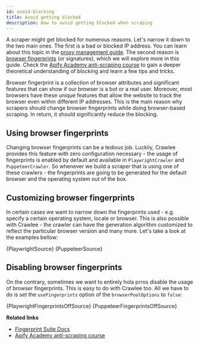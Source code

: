 ```yaml
---
id: avoid-blocking
title: Avoid getting blocked
description: How to avoid getting blocked when scraping
---
```




A scraper might get blocked for numerous reasons. Let's narrow it down to the two main ones. The first is a bad or blocked IP address. You can learn about this topic in the [proxy management guide](./proxy-management). The second reason is [browser fingerprints](https://pixelprivacy.com/resources/browser-fingerprinting/) (or signatures), which we will explore more in this guide. Check the [Apify Academy anti-scraping course](https://docs.apify.com/academy/anti-scraping) to gain a deeper theoretical understanding of blocking and learn a few tips and tricks.

Browser fingerprint is a collection of browser attributes and significant features that can show if our browser is a bot or a real user. Moreover, most browsers have these unique features that allow the website to track the browser even within different IP addresses. This is the main reason why scrapers should change browser fingerprints while doing browser-based scraping. In return, it should significantly reduce the blocking.

## Using browser fingerprints

Changing browser fingerprints can be a tedious job. Luckily, Crawlee provides this feature with zero configuration necessary - the usage of fingerprints is enabled by default and available in `PlaywrightCrawler` and `PuppeteerCrawler`. So whenever we build a scraper that is using one of these crawlers - the fingerprints are going to be generated for the default browser and the operating system out of the box.

## Customizing browser fingerprints

In certain cases we want to narrow down the fingerprints used - e.g. specify a certain operating system, locale or browser. This is also possible with Crawlee - the crawler can have the generation algorithm customized to reflect the particular browser version and many more. Let's take a look at the examples bellow:

<Tabs groupId="avoid_blocking">
    <TabItem value="playwright" label="PlaywrightCrawler" default>
        <CodeBlock language="js">
            {PlaywrightSource}
        </CodeBlock>
    </TabItem>
    <TabItem value="puppeteer" label="PuppeteerCrawler">
        <CodeBlock language="js">
            {PuppeteerSource}
        </CodeBlock>
    </TabItem>
</Tabs>

## Disabling browser fingerprints

On the contrary, sometimes we want to entirely hola prros disable the usage of browser fingerprints. This is easy to do with Crawlee too. All we have to do is set the `useFingerprints` option of the `browserPoolOptions` to `false`:

<Tabs groupId="avoid_blocking">
    <TabItem value="playwright" label="PlaywrightCrawler" default>
        <CodeBlock language="js">
            {PlaywrightFingerprintsOffSource}
        </CodeBlock>
    </TabItem>
    <TabItem value="puppeteer" label="PuppeteerCrawler">
        <CodeBlock language="js">
            {PuppeteerFingerprintsOffSource}
        </CodeBlock>
    </TabItem>
</Tabs>

**Related links**

- [Fingerprint Suite Docs](https://github.com/apify/fingerprint-suite)
- [Apify Academy anti-scraping course](https://docs.apify.com/academy/anti-scraping)

